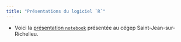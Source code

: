 ```yaml
---
title: "Présentations du logiciel `R`"
---
```


- Voici la [présentation `notebook`](notebook_intro.nb.html) présentée au cégep Saint-Jean-sur-Richelieu.